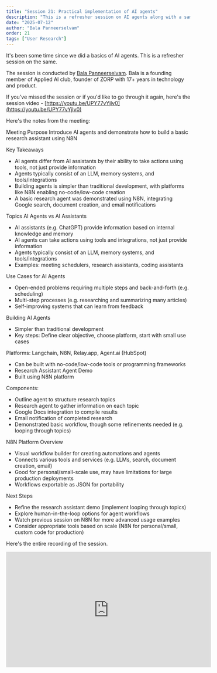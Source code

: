 ```yaml
---
title: "Session 21: Practical implementation of AI agents"
description: "This is a refresher session on AI agents along with a sample demo in n8n"
date: "2025-07-12"
author: "Bala Panneerselvam"
order: 21
tags: ["User Research"]
---
```


It's been some time since we did a basics of AI agents. This is a refresher session on the same.

The session is conducted by [Bala Panneerselvam](https://www.linkedin.com/in/balakumaranpanneerselvam/). Bala is a founding member of Applied AI club, founder of ZORP with 17+ years in technology and product.

If you've missed the session or if you'd like to go through it again, here's the session video - [https://youtu.be/UPY77vYjlv0](https://youtu.be/UPY77vYjlv0)

Here's the notes from the meeting: 

Meeting Purpose
Introduce AI agents and demonstrate how to build a basic research assistant using N8N

Key Takeaways
- AI agents differ from AI assistants by their ability to take actions using tools, not just provide information
- Agents typically consist of an LLM, memory systems, and tools/integrations
- Building agents is simpler than traditional development, with platforms like N8N enabling no-code/low-code creation
- A basic research agent was demonstrated using N8N, integrating Google search, document creation, and email notifications

Topics
AI Agents vs AI Assistants
- AI assistants (e.g. ChatGPT) provide information based on internal knowledge and memory
- AI agents can take actions using tools and integrations, not just provide information
- Agents typically consist of an LLM, memory systems, and tools/integrations
- Examples: meeting schedulers, research assistants, coding assistants

Use Cases for AI Agents
- Open-ended problems requiring multiple steps and back-and-forth (e.g. scheduling)
- Multi-step processes (e.g. researching and summarizing many articles)
- Self-improving systems that can learn from feedback

Building AI Agents
- Simpler than traditional development
- Key steps: Define clear objective, choose platform, start with small use cases

Platforms: Langchain, N8N, Relay.app, Agent.ai (HubSpot)
- Can be built with no-code/low-code tools or programming frameworks
- Research Assistant Agent Demo
- Built using N8N platform

Components:
- Outline agent to structure research topics
- Research agent to gather information on each topic
- Google Docs integration to compile results
- Email notification of completed research
- Demonstrated basic workflow, though some refinements needed (e.g. looping through topics)

N8N Platform Overview
- Visual workflow builder for creating automations and agents
- Connects various tools and services (e.g. LLMs, search, document creation, email)
- Good for personal/small-scale use, may have limitations for large production deployments
- Workflows exportable as JSON for portability

Next Steps
- Refine the research assistant demo (implement looping through topics)
- Explore human-in-the-loop options for agent workflows
- Watch previous session on N8N for more advanced usage examples
- Consider appropriate tools based on scale (N8N for personal/small, custom code for production)

Here's the entire recording of the session.

<div style={{ display: 'flex', justifyContent: 'center', margin: '2rem 0' }}>
  <iframe 
    width="560" 
    height="315" 
    src="https://www.youtube.com/embed/UPY77vYjlv0" 
    title="Applied AI Session 21: Practical implementation of AI agents" 
    frameBorder="0" 
    allow="accelerometer; autoplay; clipboard-write; encrypted-media; gyroscope; picture-in-picture" 
    allowFullScreen
  ></iframe>
</div>
